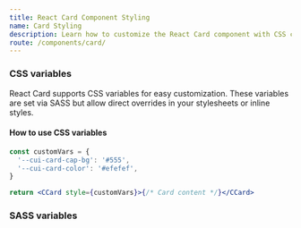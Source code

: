 ```yaml
---
title: React Card Component Styling
name: Card Styling
description: Learn how to customize the React Card component with CSS classes, variables, and SASS for flexible styling and seamless integration into your design.
route: /components/card/
---
```


### CSS variables

React Card supports CSS variables for easy customization. These variables are set via SASS but allow direct overrides in your stylesheets or inline styles.

<ScssDocs file="_card.scss" capture="card-css-vars"/>

#### How to use CSS variables

```jsx
const customVars = {
  '--cui-card-cap-bg': '#555',
  '--cui-card-color': '#efefef',
}

return <CCard style={customVars}>{/* Card content */}</CCard>
```

### SASS variables

<ScssDocs file="_variables.scss" capture="card-variables"/>
